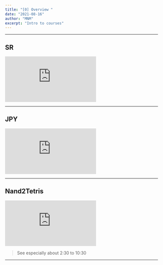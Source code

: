 ```yaml
---
title: "[0] Overview "
date: "2021-08-16"
author: "MNM"
excerpt: "Intro to courses"
---
```


---

## SR

<div style={{
        position: "relative",
        paddingBottom: "56.25%",
        height: "0" }}>
    <iframe src="https://www.loom.com/embed/f0bb92966c6747c4b6c1d850c9db1310"
        frameBorder="0"
        webkitallowfullscreen="true"
        mozallowfullscreen="true"
        allowFullScreen={true}
        style={{position: "absolute", top: "0", left: "0", width: "100%", height: "100%"}}>
    </iframe>
</div>

---

## JPY

<div style={{
        position: "relative",
        paddingBottom: "56.25%",
        height: "0" }}>
    <iframe src="https://www.loom.com/embed/55c49f360eb34457a4a150106d1fd7a0"
        frameBorder="0"
        webkitallowfullscreen={true}
        mozallowfullscreen={true}
        allowFullScreen={true}
        style={{position: "absolute", top: "0", left: "0", width: "100%", height: "100%"}}>
    </iframe>
</div>

---

## Nand2Tetris

<div style={{maxWidth:"854px"}}>
    <div style={{position:"relative",height:"0",paddingBottom:"56.25%"}}>
    <iframe src="https://embed.ted.com/talks/lang/en/shimon_schocken_the_self_organizing_computer_course"
    width={854}
    height={480}
    allowFullScreen={true}
    style={{position:"absolute",left:"0",top:"0",width:"100%",height:"100%"}}
    frameBorder={0}
    scrolling="no"
    ></iframe>
    </div>
</div>


> See especially about 2:30 to 10:30

---
